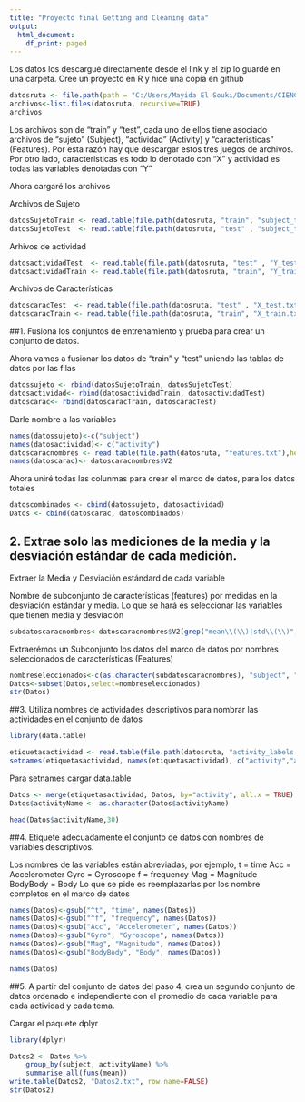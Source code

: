 ```yaml
---
title: "Proyecto final Getting and Cleaning data"
output:
  html_document:
    df_print: paged
---
```


Los datos los descargué directamente desde el link y el zip lo guardé en una carpeta. Cree un proyecto en R y hice una copia en github

```r
datosruta <- file.path(path = "C:/Users/Mayida El Souki/Documents/CIENCIADEDATOS/CURSODATASCIENCEUJH/Curso3GettingandCleaningData/proyecto-getting-3", "UCI HAR Dataset")
archivos<-list.files(datosruta, recursive=TRUE)
archivos
```

Los archivos son de "train" y "test", cada uno de ellos tiene asociado archivos de "sujeto" (Subject), "actividad" (Activity) y "caracteristicas" (Features). Por esta razón hay que descargar estos tres juegos de archivos. Por otro lado, caracteristicas es todo lo denotado con "X" y actividad es todas las variables denotadas con "Y"

Ahora cargaré los archivos

Archivos de Sujeto
```r
datosSujetoTrain <- read.table(file.path(datosruta, "train", "subject_train.txt"),header = FALSE)
datosSujetoTest  <- read.table(file.path(datosruta, "test" , "subject_test.txt"),header = FALSE)
```

Arhivos de actividad
```r
datosactividadTest  <- read.table(file.path(datosruta, "test" , "Y_test.txt" ),header = FALSE)
datosactividadTrain <- read.table(file.path(datosruta, "train", "Y_train.txt"),header = FALSE)
```

Archivos de Características

```r
datoscaracTest  <- read.table(file.path(datosruta, "test" , "X_test.txt" ),header = FALSE)
datoscaracTrain <- read.table(file.path(datosruta, "train", "X_train.txt"),header = FALSE)
```


##1. Fusiona los conjuntos de entrenamiento y prueba para crear un conjunto de datos.

Ahora vamos a fusionar los datos de "train" y "test" uniendo las tablas de datos por las filas


```r
datossujeto <- rbind(datosSujetoTrain, datosSujetoTest)
datosactividad<- rbind(datosactividadTrain, datosactividadTest)
datoscarac<- rbind(datoscaracTrain, datoscaracTest)

```

Darle nombre a las variables
```r
names(datossujeto)<-c("subject")
names(datosactividad)<- c("activity")
datoscaracnombres <- read.table(file.path(datosruta, "features.txt"),head=FALSE)
names(datoscarac)<- datoscaracnombres$V2
```

Ahora uniré todas las colunmas para crear el marco de datos, para los datos totales

```r
datoscombinados <- cbind(datossujeto, datosactividad)
Datos <- cbind(datoscarac, datoscombinados)
```

## 2. Extrae solo las mediciones de la media y la desviación estándar de cada medición.

Extraer la Media y Desviación estándard de cada variable

Nombre de subconjunto de características (features) por medidas en la desviación estándar y media. Lo que se hará es seleccionar las variables que tienen media y desviación

```r
subdatoscaracnombres<-datoscaracnombres$V2[grep("mean\\(\\)|std\\(\\)", datoscaracnombres$V2)]
```

Extraerémos un Subconjunto los datos del marco de datos por nombres seleccionados de características (Features)

```r
nombreseleccionados<-c(as.character(subdatoscaracnombres), "subject", "activity")
Datos<-subset(Datos,select=nombreseleccionados)
str(Datos)
```


##3. Utiliza nombres de actividades descriptivos para nombrar las actividades en el conjunto de datos

```r
library(data.table)
```



```r
etiquetasactividad <- read.table(file.path(datosruta, "activity_labels.txt"),header = FALSE)
setnames(etiquetasactividad, names(etiquetasactividad), c("activity","activityName"))

```


Para setnames cargar data.table

```r
Datos <- merge(etiquetasactividad, Datos, by="activity", all.x = TRUE)
Datos$activityName <- as.character(Datos$activityName)
```



```r
head(Datos$activityName,30)
```


##4. Etiquete adecuadamente el conjunto de datos con nombres de variables descriptivos.

Los nombres de las variables están abreviadas, por ejemplo, 
    t = time
    Acc = Accelerometer
    Gyro = Gyroscope
    f = frequency
    Mag = Magnitude
    BodyBody = Body
Lo que se pide es reemplazarlas por los nombre completos en el marco de datos


```r
names(Datos)<-gsub("^t", "time", names(Datos))
names(Datos)<-gsub("^f", "frequency", names(Datos))
names(Datos)<-gsub("Acc", "Accelerometer", names(Datos))
names(Datos)<-gsub("Gyro", "Gyroscope", names(Datos))
names(Datos)<-gsub("Mag", "Magnitude", names(Datos))
names(Datos)<-gsub("BodyBody", "Body", names(Datos))
```

```r
names(Datos)
```

##5. A partir del conjunto de datos del paso 4, crea un segundo conjunto de datos ordenado e independiente con el promedio de cada variable para cada actividad y cada tema.

Cargar el paquete dplyr
```r
library(dplyr)
```


```r
Datos2 <- Datos %>%
    group_by(subject, activityName) %>%
    summarise_all(funs(mean))
write.table(Datos2, "Datos2.txt", row.name=FALSE)
str(Datos2)

```
